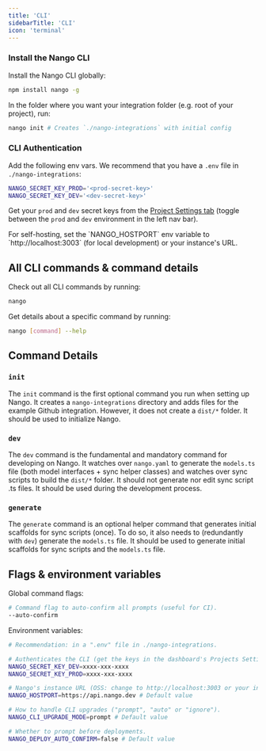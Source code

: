 ```yaml
---
title: 'CLI'
sidebarTitle: 'CLI'
icon: 'terminal'
---
```


### Install the Nango CLI

Install the Nango CLI globally: 
```bash
npm install nango -g
```

In the folder where you want your integration folder (e.g. root of your project), run:
```bash
nango init # Creates `./nango-integrations` with initial config
```

### CLI Authentication

Add the following env vars. We recommend that you have a `.env` file in `./nango-integrations`:
```bash
NANGO_SECRET_KEY_PROD='<prod-secret-key>'
NANGO_SECRET_KEY_DEV='<dev-secret-key>'
```

Get your `prod` and `dev` secret keys from the [Project Settings tab](https://app.nango.dev/project-settings) (toggle between the `prod` and `dev` environment in the left nav bar).

<Info>
For self-hosting, set the `NANGO_HOSTPORT` env variable to `http://localhost:3003` (for local development) or your instance's URL.
</Info>

## All CLI commands & command details

Check out all CLI commands by running: 
```bash
nango
```

Get details about a specific command by running: 
```bash
nango [command] --help
```

## Command Details

### `init`
The `init` command is the first optional command you run when setting up Nango. It creates a `nango-integrations` directory and adds files for the example Github integration. However, it does not create a `dist/*` folder. It should be used to initialize Nango.

### `dev`
The `dev` command is the fundamental and mandatory command for developing on Nango. It watches over `nango.yaml` to generate the `models.ts` file (both model interfaces + sync helper classes) and watches over sync scripts to build the `dist/*` folder. It should not generate nor edit sync script .ts files. It should be used during the development process.

### `generate`
The `generate` command is an optional helper command that generates initial scaffolds for sync scripts (once). To do so, it also needs to (redundantly with `dev`) generate the `models.ts` file. It should be used to generate initial scaffolds for sync scripts and the `models.ts` file.

## Flags & environment variables

Global command flags:

```bash
# Command flag to auto-confirm all prompts (useful for CI).
--auto-confirm 
```

Environment variables:
```bash
# Recommendation: in a ".env" file in ./nango-integrations.

# Authenticates the CLI (get the keys in the dashboard's Projects Settings).
NANGO_SECRET_KEY_DEV=xxxx-xxx-xxxx
NANGO_SECRET_KEY_PROD=xxxx-xxx-xxxx

# Nango's instance URL (OSS: change to http://localhost:3003 or your instance URL).
NANGO_HOSTPORT=https://api.nango.dev # Default value

# How to handle CLI upgrades ("prompt", "auto" or "ignore").
NANGO_CLI_UPGRADE_MODE=prompt # Default value

# Whether to prompt before deployments.
NANGO_DEPLOY_AUTO_CONFIRM=false # Default value
```
